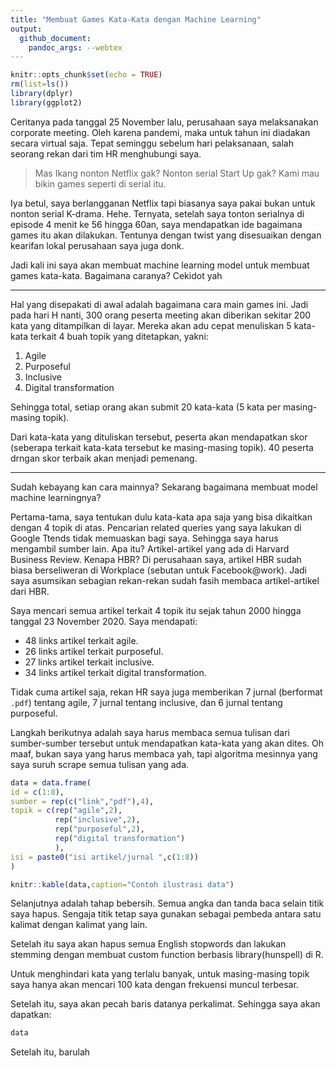 ```yaml
---
title: "Membuat Games Kata-Kata dengan Machine Learning"
output: 
  github_document:
    pandoc_args: --webtex
---
```


```r
knitr::opts_chunk$set(echo = TRUE)
rm(list=ls())
library(dplyr)
library(ggplot2)
```

Ceritanya pada tanggal 25 November lalu, perusahaan saya melaksanakan corporate meeting. Oleh karena pandemi, maka untuk tahun ini diadakan secara virtual saja. Tepat seminggu sebelum hari pelaksanaan, salah seorang rekan dari tim HR menghubungi saya.

> Mas Ikang nonton Netflix gak? Nonton serial Start Up gak? Kami mau bikin games seperti di serial itu.

Iya betul, saya berlangganan Netflix tapi biasanya saya pakai bukan untuk nonton serial K-drama. Hehe. Ternyata, setelah saya tonton serialnya di episode 4 menit ke 56 hingga 60an, saya mendapatkan ide bagaimana games itu akan dilakukan. Tentunya dengan twist yang disesuaikan dengan kearifan lokal perusahaan saya juga donk.

Jadi kali ini saya akan membuat machine learning model untuk membuat games kata-kata. Bagaimana caranya? Cekidot yah 

---

Hal yang disepakati di awal adalah bagaimana cara main games ini. Jadi pada hari H nanti, 300 orang peserta meeting akan diberikan sekitar 200 kata yang ditampilkan di layar. Mereka akan adu cepat menuliskan 5 kata-kata terkait 4 buah topik yang ditetapkan, yakni:

1. Agile
1. Purposeful
1. Inclusive
1. Digital transformation

Sehingga total, setiap orang akan submit 20 kata-kata (5 kata per masing-masing topik).

Dari kata-kata yang dituliskan tersebut, peserta akan mendapatkan skor (seberapa terkait kata-kata tersebut ke masing-masing topik). 40 peserta drngan skor terbaik akan menjadi pemenang.

---

Sudah kebayang kan cara mainnya? Sekarang bagaimana membuat model machine learningnya?

Pertama-tama, saya tentukan dulu kata-kata apa saja yang bisa dikaitkan dengan 4 topik di atas. Pencarian related queries yang saya lakukan di Google Ttends tidak memuaskan bagi saya. Sehingga saya harus mengambil sumber lain. Apa itu? Artikel-artikel yang ada di Harvard Business Review. Kenapa HBR? Di perusahaan saya, artikel HBR sudah biasa berseliweran di Workplace (sebutan untuk Facebook@work). Jadi saya asumsikan sebagian rekan-rekan sudah fasih membaca artikel-artikel dari HBR.

Saya mencari semua artikel terkait 4 topik itu sejak tahun 2000 hingga tanggal 23 November 2020. Saya mendapati:

- 48 links artikel terkait agile.
- 26 links artikel terkait purposeful.
- 27 links artikel terkait inclusive.
- 34 links artikel terkait digital transformation.

Tidak cuma artikel saja, rekan HR saya juga memberikan 7 jurnal (berformat `.pdf`) tentang agile, 7 jurnal tentang inclusive, dan 6 jurnal tentang purposeful.

Langkah berikutnya adalah saya harus membaca semua tulisan dari sumber-sumber tersebut untuk mendapatkan kata-kata yang akan dites. Oh maaf, bukan saya yang harus membaca yah, tapi algoritma mesinnya yang saya suruh scrape semua tulisan yang ada.

```r
data = data.frame(
id = c(1:8),
sumber = rep(c("link","pdf"),4),
topik = c(rep("agile",2),
          rep("inclusive",2),
          rep("purposeful",2),
          rep("digital transformation")
          ),
isi = paste0("isi artikel/jurnal ",c(1:8))
)

knitr::kable(data,caption="Contoh ilustrasi data")
```

Selanjutnya adalah tahap bebersih. Semua angka dan tanda baca selain titik saya hapus. Sengaja titik tetap saya gunakan sebagai pembeda antara satu kalimat dengan kalimat yang lain.

Setelah itu saya akan hapus semua English stopwords dan lakukan stemming dengan membuat custom function berbasis library(hunspell) di R.

Untuk menghindari kata yang terlalu banyak, untuk masing-masing topik saya hanya akan mencari 100 kata dengan frekuensi muncul terbesar.

Setelah itu, saya akan pecah baris datanya perkalimat. Sehingga saya akan dapatkan:

```r
data
```

Setelah itu, barulah 
